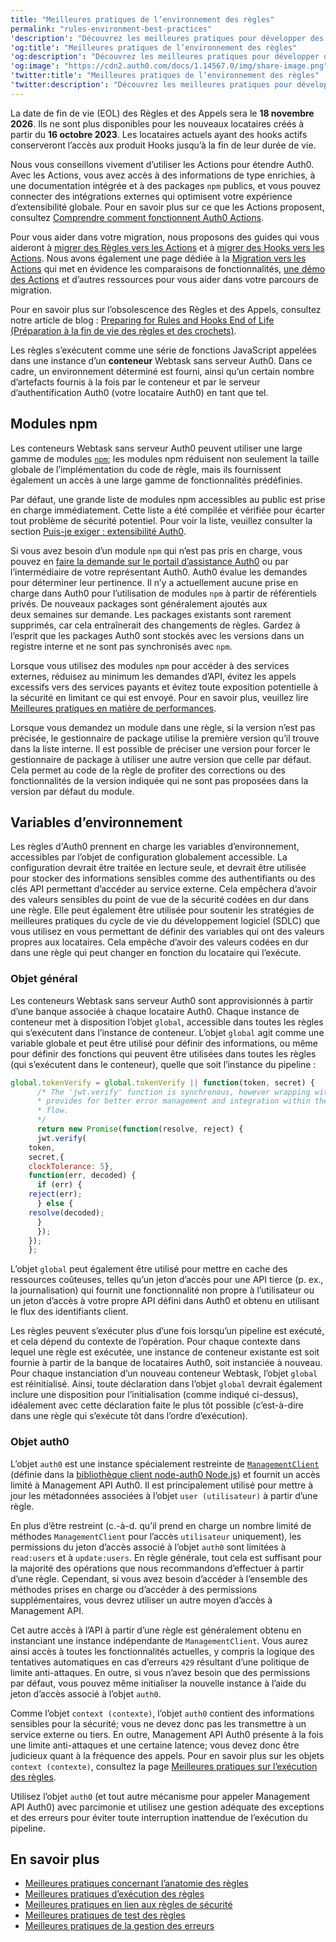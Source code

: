 ```yaml
---
title: "Meilleures pratiques de l’environnement des règles"
permalink: "rules-environment-best-practices"
'description': "Découvrez les meilleures pratiques pour développer des règles d'Auth0."
'og:title': "Meilleures pratiques de l’environnement des règles"
'og:description': "Découvrez les meilleures pratiques pour développer des règles d'Auth0."
'og:image': "https://cdn2.auth0.com/docs/1.14567.0/img/share-image.png"
'twitter:title': "Meilleures pratiques de l’environnement des règles"
'twitter:description': "Découvrez les meilleures pratiques pour développer des règles d'Auth0."
---
```


<Warning>

La date de fin de vie (EOL) des Règles et des Appels sera le **18 novembre 2026**. Ils ne sont plus disponibles pour les nouveaux locataires créés à partir du **16 octobre 2023**. Les locataires actuels ayant des hooks actifs conserveront l’accès aux produit Hooks jusqu’à la fin de leur durée de vie.

Nous vous conseillons vivement d’utiliser les Actions pour étendre Auth0. Avec les Actions, vous avez accès à des informations de type enrichies, à une documentation intégrée et à des packages `npm` publics, et vous pouvez connecter des intégrations externes qui optimisent votre expérience d’extensibilité globale. Pour en savoir plus sur ce que les Actions proposent, consultez [Comprendre comment fonctionnent Auth0 Actions](/docs/fr-ca/customize/actions/actions-overview).

Pour vous aider dans votre migration, nous proposons des guides qui vous aideront à [migrer des Règles vers les Actions](/docs/fr-ca/customize/actions/migrate/migrate-from-rules-to-actions) et à [migrer des Hooks vers les Actions](/docs/fr-ca/customize/actions/migrate/migrate-from-hooks-to-actions). Nous avons également une page dédiée à la [Migration vers les Actions](https://auth0.com/extensibility/movetoactions) qui met en évidence les comparaisons de fonctionnalités, [une démo des Actions](https://www.youtube.com/watch?v=UesFSY1klrI)  et d’autres ressources pour vous aider dans votre parcours de migration.

Pour en savoir plus sur l’obsolescence des Règles et des Appels, consultez notre article de blog : [Preparing for Rules and Hooks End of Life (Préparation à la fin de vie des règles et des crochets)](https://auth0.com/blog/preparing-for-rules-and-hooks-end-of-life/).

</Warning>

Les règles s’exécutent comme une série de fonctions JavaScript appelées dans une instance d’un **conteneur** Webtask sans serveur Auth0. Dans ce cadre, un environnement déterminé est fourni, ainsi qu’un certain nombre d’artefacts fournis à la fois par le conteneur et par le serveur d’authentification Auth0 (votre locataire Auth0) en tant que tel.

## Modules npm

Les conteneurs Webtask sans serveur Auth0 peuvent utiliser une large gamme de modules [`npm`](https://www.npmjs.com/); les modules npm réduisent non seulement la taille globale de l’implémentation du code de règle, mais ils fournissent également un accès à une large gamme de fonctionnalités prédéfinies.

Par défaut, une grande liste de modules npm accessibles au public est prise en charge immédiatement. Cette liste a été compilée et vérifiée pour écarter tout problème de sécurité potentiel. Pour voir la liste, veuillez consulter la section [Puis-je exiger : extensibilité Auth0](https://auth0-extensions.github.io/canirequire/).

Si vous avez besoin d’un module `npm` qui n’est pas pris en charge, vous pouvez en [faire la demande sur le portail d’assistance Auth0](https://support.auth0.com/) ou par l’intermédiaire de votre représentant Auth0. Auth0 évalue les demandes pour déterminer leur pertinence. Il n’y a actuellement aucune prise en charge dans Auth0 pour l’utilisation de modules `npm` à partir de référentiels privés. De nouveaux packages sont généralement ajoutés aux deux semaines sur demande. Les packages existants sont rarement supprimés, car cela entraînerait des changements de règles. Gardez à l’esprit que les packages Auth0 sont stockés avec les versions dans un registre interne et ne sont pas synchronisés avec `npm`.

Lorsque vous utilisez des modules `npm` pour accéder à des services externes, réduisez au minimum les demandes d’API, évitez les appels excessifs vers des services payants et évitez toute exposition potentielle à la sécurité en limitant ce qui est envoyé. Pour en savoir plus, veuillez lire [Meilleures pratiques en matière de performances](/docs/fr-ca/troubleshoot/performance-best-practices).

Lorsque vous demandez un module dans une règle, si la version n’est pas précisée, le gestionnaire de package utilise la première version qu’il trouve dans la liste interne. Il est possible de préciser une version pour forcer le gestionnaire de package à utiliser une autre version que celle par défaut. Cela permet au code de la règle de profiter des corrections ou des fonctionnalités de la version indiquée qui ne sont pas proposées dans la version par défaut du module.

## Variables d’environnement

Les règles d'Auth0 prennent en charge les variables d’environnement, accessibles par l’objet de configuration globalement accessible. La configuration devrait être traitée en lecture seule, et devrait être utilisée pour stocker des informations sensibles comme des authentifiants ou des clés API permettant d’accéder au service externe. Cela empêchera d’avoir des valeurs sensibles du point de vue de la sécurité codées en dur dans une règle. Elle peut également être utilisée pour soutenir les stratégies de meilleures pratiques du cycle de vie du développement logiciel (SDLC) que vous utilisez en vous permettant de définir des variables qui ont des valeurs propres aux locataires. Cela empêche d’avoir des valeurs codées en dur dans une règle qui peut changer en fonction du locataire qui l’exécute.

### Objet général

Les conteneurs Webtask sans serveur Auth0 sont approvisionnés à partir d’une banque associée à chaque locataire Auth0. Chaque instance de conteneur met à disposition l’objet `global`, accessible dans toutes les règles qui s’exécutent dans l’instance de conteneur. L’objet `global` agit comme une variable globale et peut être utilisé pour définir des informations, ou même pour définir des fonctions qui peuvent être utilisées dans toutes les règles (qui s’exécutent dans le conteneur), quelle que soit l’instance du pipeline :

```js lines
global.tokenVerify = global.tokenVerify || function(token, secret) {
      /* The 'jwt.verify' function is synchronous, however wrapping with a promise
      * provides for better error management and integration within the logic
      * flow.
      */
      return new Promise(function(resolve, reject) {
      jwt.verify(
    token,
    secret,{
    clockTolerance: 5},
    function(err, decoded) {
      if (err) {
    reject(err);
      } else {
    resolve(decoded);
      }
      });
    });
    };
```

L’objet `global` peut également être utilisé pour mettre en cache des ressources coûteuses, telles qu’un jeton d’accès pour une API tierce (p. ex., la journalisation) qui fournit une fonctionnalité non propre à l’utilisateur ou un jeton d’accès à votre propre API défini dans Auth0 et obtenu en utilisant le flux des identifiants client.

Les règles peuvent s’exécuter plus d’une fois lorsqu’un pipeline est exécuté, et cela dépend du contexte de l’opération. Pour chaque contexte dans lequel une règle est exécutée, une instance de conteneur existante est soit fournie à partir de la banque de locataires Auth0, soit instanciée à nouveau. Pour chaque instanciation d’un nouveau conteneur Webtask, l’objet `global` est réinitialisé. Ainsi, toute déclaration dans l’objet `global` devrait également inclure une disposition pour l’initialisation (comme indiqué ci-dessus), idéalement avec cette déclaration faite le plus tôt possible (c’est-à-dire dans une règle qui s’exécute tôt dans l’ordre d’exécution).

### Objet auth0

L’objet `auth0` est une instance spécialement restreinte de [`ManagementClient`](https://github.com/auth0/node-auth0#management-api-client) (définie dans la [bibliothèque client node-auth0 Node.js](https://github.com/auth0/node-auth0)) et fournit un accès limité à <Tooltip href="/docs/docs/fr-ca/glossary?term=management-api" tip="Management API
Un produit permettant aux clients d’effectuer des tâches administratives." cta="Voir le glossaire">Management API</Tooltip> Auth0. Il est principalement utilisé pour mettre à jour les métadonnées associées à l’objet `user (utilisateur)` à partir d’une règle.

En plus d’être restreint (c.-à-d. qu’il prend en charge un nombre limité de méthodes `ManagementClient` pour l’accès `utilisateur` uniquement), les permissions du jeton d’accès associé à l’objet `auth0` sont limitées à `read:users` et à `update:users`. En règle générale, tout cela est suffisant pour la majorité des opérations que nous recommandons d’effectuer à partir d’une règle. Cependant, si vous avez besoin d’accéder à l’ensemble des méthodes prises en charge ou d’accéder à des permissions supplémentaires, vous devrez utiliser un autre moyen d’accès à Management API.

Cet autre accès à l’API à partir d’une règle est généralement obtenu en instanciant une instance indépendante de `ManagementClient`. Vous aurez ainsi accès à toutes les fonctionnalités actuelles, y compris la logique des tentatives automatiques en cas d’erreurs `429` résultant d’une politique de limite anti-attaques. En outre, si vous n’avez besoin que des permissions par défaut, vous pouvez même initialiser la nouvelle instance à l’aide du jeton d’accès associé à l’objet `auth0`.

Comme l’objet `context (contexte)`, l’objet `auth0` contient des informations sensibles pour la sécurité; vous ne devez donc pas les transmettre à un service externe ou tiers. En outre, Management API Auth0 présente à la fois une limite anti-attaques et une certaine latence; vous devez donc être judicieux quant à la fréquence des appels. Pour en savoir plus sur les objets `context (contexte)`, consultez la page [Meilleures pratiques sur l’exécution des règles](/docs/fr-ca/rules-best-practices/rules-execution-best-practices).

Utilisez l’objet `auth0` (et tout autre mécanisme pour appeler Management API Auth0) avec parcimonie et utilisez une gestion adéquate des exceptions et des erreurs pour éviter toute interruption inattendue de l’exécution du pipeline.

## En savoir plus

* [Meilleures pratiques concernant l’anatomie des règles](/docs/fr-ca/rules-best-practices/rules-anatomy-best-practices)
* [Meilleures pratiques d’exécution des règles](/docs/fr-ca/rules-best-practices/rules-execution-best-practices)
* [Meilleures pratiques en lien aux règles de sécurité](/docs/fr-ca/rules-best-practices/rules-security-best-practices)
* [Meilleures pratiques de test des règles](/docs/fr-ca/rules-best-practices/rules-testing-best-practices)
* [Meilleures pratiques de la gestion des erreurs](/docs/fr-ca/troubleshoot/error-handling-best-practices)